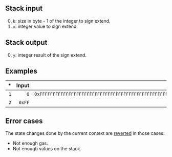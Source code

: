 ## Stack input

0. `b`: size in byte - 1 of the integer to sign extend.
1. `x`: integer value to sign extend.

## Stack output

0. `y`: integer result of the sign extend.

## Examples

| * | Input | Output | * | * | Input | Output |
|--:|------:|-------:|--:|--:|------:|-------:|
| `1` | `0` | `0xFFFFFFFFFFFFFFFFFFFFFFFFFFFFFFFFFFFFFFFFFFFFFFFFFFFFFFFFFFFFFFFF` | * | `1` | `0` | `0x7F` |
| `2` | `0xFF` | | * | `2` | `0x7F` | |

## Error cases

The state changes done by the current context are [reverted](#FD) in those cases:
- Not enough gas.
- Not enough values on the stack.
